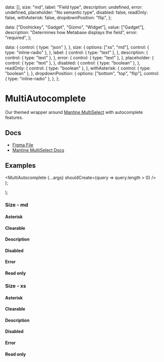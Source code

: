 
  data: [],
  size: "md",
  label: "Field type",
  description: undefined,
  error: undefined,
  placeholder: "No semantic type",
  disabled: false,
  readOnly: false,
  withAsterisk: false,
  dropdownPosition: "flip",
};

  data: ["Doohickey", "Gadget", "Gizmo", "Widget"],
  value: ["Gadget"],
  description: "Determines how Metabase displays the field",
  error: "required",
};

  data: {
    control: { type: "json" },
  },
  size: {
    options: ["xs", "md"],
    control: { type: "inline-radio" },
  },
  label: {
    control: { type: "text" },
  },
  description: {
    control: { type: "text" },
  },
  error: {
    control: { type: "text" },
  },
  placeholder: {
    control: { type: "text" },
  },
  disabled: {
    control: { type: "boolean" },
  },
  readOnly: {
    control: { type: "boolean" },
  },
  withAsterisk: {
    control: { type: "boolean" },
  },
  dropdownPosition: {
    options: ["bottom", "top", "flip"],
    control: { type: "inline-radio" },
  },
};

<Meta of={MultiAutocompleteStories} />

# MultiAutocomplete

Our themed wrapper around [Mantine MultiSelect](https://v6.mantine.dev/core/multi-select/) with autocomplete features.

## Docs

- [Figma File](https://www.figma.com/file/21uCY0czmCfb6QBjRce0I8/Input-%2F-MultiSelect?type=design&node-id=1-96&mode=design&t=Mk8RP6HsneuWzHtr-0)
- [Mantine MultiSelect Docs](https://v6.mantine.dev/core/multi-select/)

## Examples

  <MultiAutocomplete {...args} shouldCreate={query => query.length > 0} />
);

  <Stack>
    <DefaultTemplate {...args} />
    <DefaultTemplate {...args} variant="unstyled" />
  </Stack>
);


<Canvas>
  <Story of={MultiAutocompleteStories.Default_} />
</Canvas>

### Size - md


<Canvas>
  <Story of={MultiAutocompleteStories.EmptyMd_} />
</Canvas>

#### Asterisk


<Canvas>
  <Story of={MultiAutocompleteStories.AsteriskMd_} />
</Canvas>

#### Clearable


<Canvas>
  <Story of={MultiAutocompleteStories.ClearableMd_} />
</Canvas>

#### Description


<Canvas>
  <Story of={MultiAutocompleteStories.DescriptionMd_} />
</Canvas>

#### Disabled


<Canvas>
  <Story of={MultiAutocompleteStories.DisabledMd_} />
</Canvas>

#### Error


<Canvas>
  <Story of={MultiAutocompleteStories.ErrorMd_} />
</Canvas>

#### Read only


<Canvas>
  <Story of={MultiAutocompleteStories.ReadOnlyMd_} />
</Canvas>

### Size - xs


<Canvas>
  <Story of={MultiAutocompleteStories.EmptyXs_} />
</Canvas>

#### Asterisk


<Canvas>
  <Story of={MultiAutocompleteStories.AsteriskXs_} />
</Canvas>

#### Clearable


<Canvas>
  <Story of={MultiAutocompleteStories.ClearableXs_} />
</Canvas>

#### Description


<Canvas>
  <Story of={MultiAutocompleteStories.DescriptionXs_} />
</Canvas>

#### Disabled


<Canvas>
  <Story of={MultiAutocompleteStories.DisabledXs_} />
</Canvas>

#### Error


<Canvas>
  <Story of={MultiAutocompleteStories.ErrorXs_} />
</Canvas>

#### Read only


<Canvas>
  <Story of={MultiAutocompleteStories.ReadOnlyXs_} />
</Canvas>

